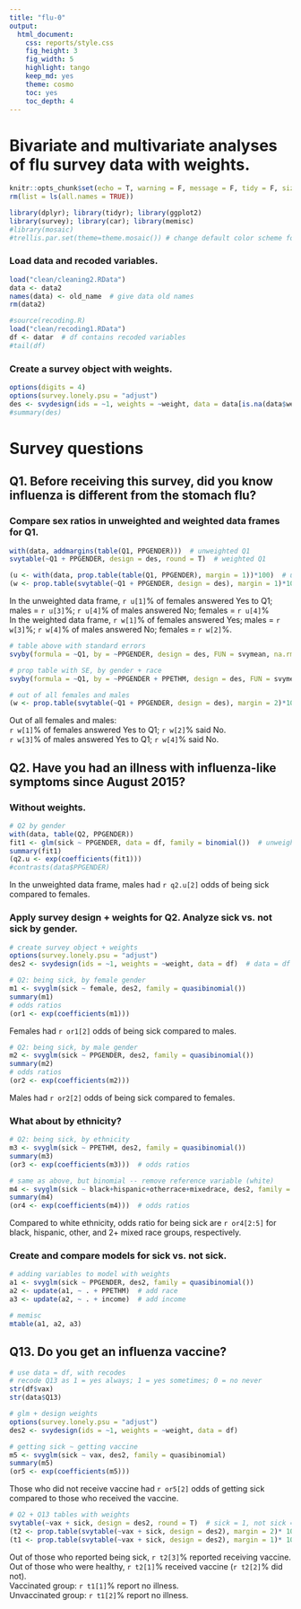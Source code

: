```yaml
---
title: "flu-0"
output: 
  html_document:
    css: reports/style.css
    fig_height: 3
    fig_width: 5
    highlight: tango
    keep_md: yes
    theme: cosmo
    toc: yes
    toc_depth: 4
---
```


# Bivariate and multivariate analyses of flu survey data with weights.

```r
knitr::opts_chunk$set(echo = T, warning = F, message = F, tidy = F, size = "small")
rm(list = ls(all.names = TRUE))

library(dplyr); library(tidyr); library(ggplot2)
library(survey); library(car); library(memisc)
#library(mosaic)
#trellis.par.set(theme=theme.mosaic()) # change default color scheme for lattice
```

### Load data and recoded variables.

```r
load("clean/cleaning2.RData")
data <- data2
names(data) <- old_name  # give data old names
rm(data2)

#source(recoding.R)
load("clean/recoding1.RData")
df <- datar  # df contains recoded variables
#tail(df)
```

### Create a survey object with weights.

```r
options(digits = 4)
options(survey.lonely.psu = "adjust")
des <- svydesign(ids = ~1, weights = ~weight, data = data[is.na(data$weight) == F, ])
#summary(des)
```

# Survey questions
## Q1. Before receiving this survey, did you know influenza is different from the stomach flu?
  
### Compare sex ratios in unweighted and weighted data frames for Q1.
  
```r
with(data, addmargins(table(Q1, PPGENDER)))  # unweighted Q1
svytable(~Q1 + PPGENDER, design = des, round = T)  # weighted Q1

(u <- with(data, prop.table(table(Q1, PPGENDER), margin = 1))*100)  # unweighted prop
(w <- prop.table(svytable(~Q1 + PPGENDER, design = des), margin = 1)*100)  # weighted prop
```
In the unweighted data frame, `r u[1]`% of females answered Yes to Q1; males = `r u[3]`%; `r u[4]`% of males answered No; females = `r u[4]`%  
In the weighted data frame, `r w[1]`% of females answered Yes; males = `r w[3]`%; `r w[4]`% of males answered No; females = `r w[2]`%.  
  
  
```r
# table above with standard errors
svyby(formula = ~Q1, by = ~PPGENDER, design = des, FUN = svymean, na.rm = T)

# prop table with SE, by gender + race
svyby(formula = ~Q1, by = ~PPGENDER + PPETHM, design = des, FUN = svymean, na.rm = T)

# out of all females and males
(w <- prop.table(svytable(~Q1 + PPGENDER, design = des), margin = 2)*100)
```
Out of all females and males:  
`r w[1]`% of females answered Yes to Q1; `r w[2]`% said No.  
`r w[3]`% of males answered Yes to Q1; `r w[4]`% said No.  
  
  
## Q2. Have you had an illness with influenza-like symptoms since August 2015?

### Without weights.

```r
# Q2 by gender
with(data, table(Q2, PPGENDER))
fit1 <- glm(sick ~ PPGENDER, data = df, family = binomial())  # unweighted
summary(fit1)
(q2.u <- exp(coefficients(fit1)))
#contrasts(data$PPGENDER)
```

In the unweighted data frame, males had `r q2.u[2]` odds of being sick compared to females.  

### Apply survey design + weights for Q2. Analyze sick vs. not sick by gender.

```r
# create survey object + weights
options(survey.lonely.psu = "adjust")
des2 <- svydesign(ids = ~1, weights = ~weight, data = df)  # data = df

# Q2: being sick, by female gender
m1 <- svyglm(sick ~ female, des2, family = quasibinomial())
summary(m1)
# odds ratios
(or1 <- exp(coefficients(m1)))
```

Females had `r or1[2]` odds of being sick compared to males.

```r
# Q2: being sick, by male gender
m2 <- svyglm(sick ~ PPGENDER, des2, family = quasibinomial())
summary(m2)
# odds ratios
(or2 <- exp(coefficients(m2)))
```

Males had `r or2[2]` odds of being sick compared to females.  

### What about by ethnicity?

```r
# Q2: being sick, by ethnicity
m3 <- svyglm(sick ~ PPETHM, des2, family = quasibinomial())
summary(m3)
(or3 <- exp(coefficients(m3)))  # odds ratios

# same as above, but binomial -- remove reference variable (white)
m4 <- svyglm(sick ~ black+hispanic+otherrace+mixedrace, des2, family = quasibinomial())
summary(m4)
(or4 <- exp(coefficients(m4)))  # odds ratios
```

Compared to white ethnicity, odds ratio for being sick are `r or4[2:5]` for black, hispanic, other, and 2+ mixed race groups, respectively.  
  
  
### Create and compare models for sick vs. not sick.

```r
# adding variables to model with weights
a1 <- svyglm(sick ~ PPGENDER, des2, family = quasibinomial())
a2 <- update(a1, ~ . + PPETHM)  # add race
a3 <- update(a2, ~ . + income)  # add income

# memisc
mtable(a1, a2, a3)
```

## Q13. Do you get an influenza vaccine?

```r
# use data = df, with recodes
# recode Q13 as 1 = yes always; 1 = yes sometimes; 0 = no never
str(df$vax)
str(data$Q13)

# glm + design weights
options(survey.lonely.psu = "adjust")
des2 <- svydesign(ids = ~1, weights = ~weight, data = df)

# getting sick ~ getting vaccine
m5 <- svyglm(sick ~ vax, des2, family = quasibinomial)
summary(m5)
(or5 <- exp(coefficients(m5)))
```

Those who did not receive vaccine had `r or5[2]` odds of getting sick compared to those who received the vaccine.

```r
# Q2 + Q13 tables with weights
svytable(~vax + sick, design = des2, round = T)  # sick = 1, not sick = 0
(t2 <- prop.table(svytable(~vax + sick, design = des2), margin = 2)* 100)
(t1 <- prop.table(svytable(~vax + sick, design = des2), margin = 1)* 100)
```

Out of those who reported being sick, `r t2[3]`% reported receiving vaccine.  
Out of those who were healthy, `r t2[1]`% received vaccine (`r t2[2]`% did not).  
Vaccinated group: `r t1[1]`% report no illness.  
Unvaccinated group: `r t1[2]`% report no illness.  
  


```r

```

